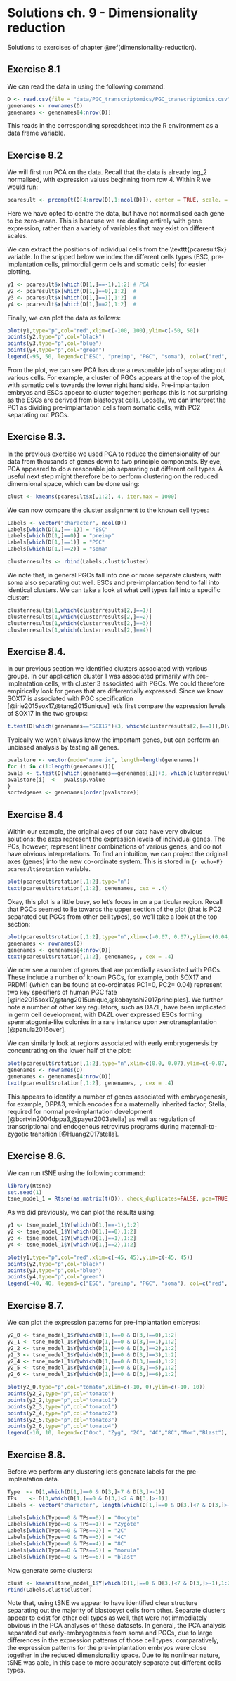 # Solutions ch. 9 - Dimensionality reduction {#solutions-dimensionality-reduction}

Solutions to exercises of chapter \@ref(dimensionality-reduction).

## Exercise 8.1

We can read the data in using the following command:

```r
D <- read.csv(file = "data/PGC_transcriptomics/PGC_transcriptomics.csv", header = TRUE, sep = ",", row.names=1)
genenames <- rownames(D)
genenames <- genenames[4:nrow(D)]
```

This reads in the corresponding spreadsheet into the R environment as a data frame variable. 

## Exercise 8.2

We will first run PCA on the data. Recall that the data is already log_2 normalised, with expression values beginning from row 4. Within R we would run:

```r
pcaresult <- prcomp(t(D[4:nrow(D),1:ncol(D)]), center = TRUE, scale. = FALSE)
```

Here we have opted to centre the data, but have not normalised each gene to be zero-mean. This is beacuse we are dealing entirely with gene expression, rather than a variety of variables that may exist on different scales. 

We can extract the positions of individual cells from the \texttt{pcaresult$x} variable. In the snipped below we index the different cells types (ESC, pre-implantation cells, primordial germ cells and somatic cells) for easier plotting. 

```r
y1 <- pcaresult$x[which(D[1,]==-1),1:2] # PCA
y2 <- pcaresult$x[which(D[1,]==0),1:2]  #
y3 <- pcaresult$x[which(D[1,]==1),1:2]  #
y4 <- pcaresult$x[which(D[1,]==2),1:2]  #
```

Finally, we can plot the data as follows:

```r
plot(y1,type="p",col="red",xlim=c(-100, 100),ylim=c(-50, 50))
points(y2,type="p",col="black")
points(y3,type="p",col="blue")
points(y4,type="p",col="green")
legend(-95, 50, legend=c("ESC", "preimp", "PGC", "soma"), col=c("red", "black", "blue", "green"), pch="o", bty="n", cex=0.8)
```

From the plot, we can see PCA has done a reasonable job of separating out various cells. For example, a cluster of PGCs appears at the top of the plot, with somatic cells towards the lower right hand side. Pre-implantation embryos and ESCs appear to cluster together: perhaps this is not surprising as the ESCs are derived from blastocyst cells. Loosely, we can interpret the PC1 as dividing pre-implantation cells from somatic cells, with PC2 separating out PGCs.

## Exercise 8.3. 

In the previous exercise we used PCA to reduce the dimensionality of our data from thousands of genes down to two principle components. By eye, PCA appeared to do a reasonable job separating out different cell types. A useful next step might therefore be to perform clustering on the reduced dimensional space, which can be done using:

```r
clust <- kmeans(pcaresult$x[,1:2], 4, iter.max = 1000)
```

We can now compare the cluster assignment to the known cell types:

```r
Labels <- vector("character", ncol(D))
Labels[which(D[1,]==-1)] = "ESC"
Labels[which(D[1,]==0)] = "preimp"
Labels[which(D[1,]==1)] = "PGC"
Labels[which(D[1,]==2)] = "soma"

clusterresults <- rbind(Labels,clust$cluster)
```

We note that, in general PGCs fall into one or more separate clusters, with soma also separating out well. ESCs and pre-implantation tend to fall into identical clusters. We can take a look at what cell types fall into a specific cluster:

```r
clusterresults[1,which(clusterresults[2,]==1)]
clusterresults[1,which(clusterresults[2,]==2)]
clusterresults[1,which(clusterresults[2,]==3)]
clusterresults[1,which(clusterresults[2,]==4)]
```

## Exercise 8.4.

In our previous section we identified clusters associated with various groups. In our application cluster 1 was associated primarily with pre-implantation cells, with cluster 3 associated with PGCs. We could therefore empirically look for genes that are differentially expressed. Since we know SOX17 is associated with PGC specification [@irie2015sox17,@tang2015unique] let's first compare the expression levels of SOX17 in the two groups:

```r
t.test(D[which(genenames=="SOX17")+3, which(clusterresults[2,]==1)],D[which(genenames=="SOX17")+3, which(clusterresults[2,]==3)])
```

Typically we won't always know the important genes, but can perform an unbiased analysis by testing all genes.

```r
pvalstore <- vector(mode="numeric", length=length(genenames))
for (i in c(1:length(genenames))){
pvals <- t.test(D[which(genenames==genenames[i])+3, which(clusterresults[2,]==1)],D[which(genenames==genenames[i])+3, which(clusterresults[2,]==3)])
pvalstore[i]  <-  pvals$p.value
}
sortedgenes <- genenames[order(pvalstore)]
```

## Exercise 8.4

Within our example, the original axes of our data have very obvious solutions: the axes represent the expression levels of individual genes. The PCs, however, represent linear combinations of various genes, and do not have obvious interpretations. To find an intuition, we can project the original axes (genes) into the new co-ordinate system. This is stored in ```{r echo=F} pcaresult$rotation ``` variable.

```r
plot(pcaresult$rotation[,1:2],type="n")
text(pcaresult$rotation[,1:2], genenames, cex = .4)
```

Okay, this plot is a little busy, so let's focus in on a particular region. Recall that PGCs seemed to lie towards the upper section of the plot (that is PC2 separated out PGCs from other cell types), so we'll take a look at the top section:

```r
plot(pcaresult$rotation[,1:2],type="n",xlim=c(-0.07, 0.07),ylim=c(0.04, 0.1))
genenames <- rownames(D)
genenames <- genenames[4:nrow(D)]
text(pcaresult$rotation[,1:2], genenames, , cex = .4)
```

We now see a number of genes that are potentially associated with PGCs. These include a number of known PGCs, for example, both SOX17 and PRDM1 (which can be found at co-ordinates PC1=0, PC2= 0.04) represent two key specifiers of human PGC fate [@irie2015sox17,@tang2015unique,@kobayashi2017principles]. We further note a number of other key regulators, such as DAZL, have been implicated in germ cell development, with DAZL over expressed ESCs forming spermatogonia-like colonies in a rare instance upon xenotransplantation [@panula2016over].

We can similarly look at regions associated with early embryogenesis by concentrating on the lower half of the plot:

```r
plot(pcaresult$rotation[,1:2],type="n",xlim=c(0.0, 0.07),ylim=c(-0.07, -0.03))
genenames <- rownames(D)
genenames <- genenames[4:nrow(D)]
text(pcaresult$rotation[,1:2], genenames, , cex = .4)
```

This appears to identify a number of genes associated with embryogenesis, for example, DPPA3, which encodes for a maternally inherited factor, Stella, required for normal pre-implantation development [@bortvin2004dppa3,@payer2003stella] as well as regulation of transcriptional and endogenous retrovirus programs during maternal-to-zygotic transition [@Huang2017stella].

## Exercise 8.6. 

We can run tSNE using the following command:

```r
library(Rtsne)
set.seed(1)
tsne_model_1 = Rtsne(as.matrix(t(D)), check_duplicates=FALSE, pca=TRUE, perplexity=100, theta=0.5, dims=2)
```

As we did previously, we can plot the results using:

```r
y1 <- tsne_model_1$Y[which(D[1,]==-1),1:2]
y2 <- tsne_model_1$Y[which(D[1,]==0),1:2]
y3 <- tsne_model_1$Y[which(D[1,]==1),1:2]
y4 <- tsne_model_1$Y[which(D[1,]==2),1:2]

plot(y1,type="p",col="red",xlim=c(-45, 45),ylim=c(-45, 45))
points(y2,type="p",col="black")
points(y3,type="p",col="blue")
points(y4,type="p",col="green")
legend(-40, 40, legend=c("ESC", "preimp", "PGC", "soma"), col=c("red", "black", "blue", "green"),pch="o", bty="n", cex=0.8)
```

## Exercise 8.7.

We can plot the expression patterns for pre-implantation embryos:

```r
y2_0 <- tsne_model_1$Y[which(D[1,]==0 & D[3,]==0),1:2]
y2_1 <- tsne_model_1$Y[which(D[1,]==0 & D[3,]==1),1:2]
y2_2 <- tsne_model_1$Y[which(D[1,]==0 & D[3,]==2),1:2]
y2_3 <- tsne_model_1$Y[which(D[1,]==0 & D[3,]==3),1:2]
y2_4 <- tsne_model_1$Y[which(D[1,]==0 & D[3,]==4),1:2]
y2_5 <- tsne_model_1$Y[which(D[1,]==0 & D[3,]==5),1:2]
y2_6 <- tsne_model_1$Y[which(D[1,]==0 & D[3,]==6),1:2]

plot(y2_0,type="p",col="tomato",xlim=c(-10, 0),ylim=c(-10, 10))
points(y2_2,type="p",col="tomato")
points(y2_2,type="p",col="tomato1")
points(y2_3,type="p",col="tomato1")
points(y2_4,type="p",col="tomato2")
points(y2_5,type="p",col="tomato3")
points(y2_6,type="p",col="tomato4")
legend(-10, 10, legend=c("Ooc", "Zyg", "2C", "4C","8C","Mor","Blast"), col=c("tomato", "tomato", "tomato1", "tomato1", "tomato2","tomato3","tomato4"),pch="o", bty="n", cex=0.8)
```


## Exercise 8.8.

Before we perform any clustering let's generate labels for the pre-implantation data.

```r
Type  <- D[1,which(D[1,]==0 & D[3,]<7 & D[3,]>-1)]
TPs    <- D[3,which(D[1,]==0 & D[3,]<7 & D[3,]>-1)]
Labels <- vector("character", length(which(D[1,]==0 & D[3,]<7 & D[3,]>-1)))

Labels[which(Type==0 & TPs==0)] = "Oocyte"
Labels[which(Type==0 & TPs==1)] = "Zygote"
Labels[which(Type==0 & TPs==2)] = "2C"
Labels[which(Type==0 & TPs==3)] = "4C"
Labels[which(Type==0 & TPs==4)] = "8C"
Labels[which(Type==0 & TPs==5)] = "morula"
Labels[which(Type==0 & TPs==6)] = "blast"
```

Now generate some clusters:

```r
clust <- kmeans(tsne_model_1$Y[which(D[1,]==0 & D[3,]<7 & D[3,]>-1),1:2], 4, iter.max = 1000)
rbind(Labels,clust$cluster)
```

Note that, using tSNE we appear to have identified clear structure separating out the majority of blastocyst cells from other. Separate clusters appear to exist for other cell types as well, that were not immediately obvious in the PCA analyses of these datasets. In general, the PCA analysis separated out early-embryogenesis from soma and PGCs, due to large differences in the expression patterns of those cell types; comparatively, the expression patterns for the pre-implantation embryos were close together in the reduced dimensionality space. Due to its nonlinear nature, tSNE was able, in this case to more accurately separate out different cells types.   